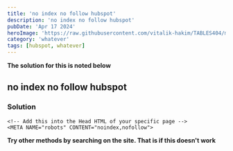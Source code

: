 ---
title: 'no index no follow hubspot'
description: 'no index no follow hubspot'
pubDate: 'Apr 17 2024'
heroImage: 'https://raw.githubusercontent.com/vitalik-hakim/TABLES404/main/error_b/misc.png'
category: 'whatever'
tags: [hubspot, whatever]
---

**The solution for this is noted below**

## no index no follow hubspot

### Solution

```whatever
<!-- Add this into the Head HTML of your specific page -->
<META NAME="robots" CONTENT="noindex,nofollow">
```
**Try other methods by searching on the site. That is if this doesn't work**
